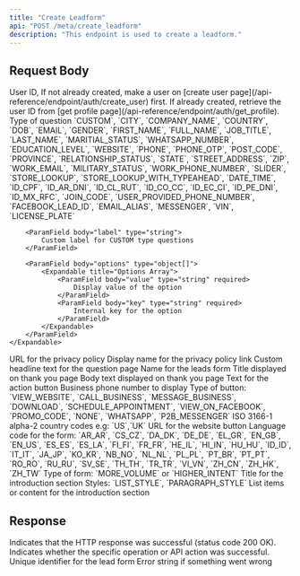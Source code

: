 ```yaml
---
title: "Create Leadform"
api: "POST /meta/create_leadform"
description: "This endpoint is used to create a leadform."
---
```


## Request Body

<ParamField body="userId" type="string" required>
	User ID, If not already created, make a user on [create user
	page](/api-reference/endpoint/auth/create_user) first. If already created,
	retrieve the user ID from [get profile
	page](/api-reference/endpoint/auth/get_profile).
</ParamField>

<ParamField body="leadFormQuestions" type="object[]" required>
	<Expandable title="Lead Form Questions Array">
		<ParamField body="type" type="string" required>
			Type of question `CUSTOM`, `CITY`, `COMPANY_NAME`, `COUNTRY`, `DOB`, `EMAIL`, `GENDER`, `FIRST_NAME`, `FULL_NAME`, `JOB_TITLE`, `LAST_NAME`, `MARITIAL_STATUS`, `WHATSAPP_NUMBER`, `EDUCATION_LEVEL`, `WEBSITE`, `PHONE`, `PHONE_OTP`, `POST_CODE`, `PROVINCE`, `RELATIONSHIP_STATUS`, `STATE`, `STREET_ADDRESS`, `ZIP`, `WORK_EMAIL`, `MILITARY_STATUS`, `WORK_PHONE_NUMBER`, `SLIDER`, `STORE_LOOKUP`, `STORE_LOOKUP_WITH_TYPEAHEAD`, `DATE_TIME`, `ID_CPF`, `ID_AR_DNI`, `ID_CL_RUT`, `ID_CO_CC`, `ID_EC_CI`, `ID_PE_DNI`, `ID_MX_RFC`, `JOIN_CODE`, `USER_PROVIDED_PHONE_NUMBER`, `FACEBOOK_LEAD_ID`, `EMAIL_ALIAS`, `MESSENGER`, `VIN`, `LICENSE_PLATE`
		</ParamField>

    	<ParamField body="label" type="string">
    		Custom label for CUSTOM type questions
    	</ParamField>

    	<ParamField body="options" type="object[]">
    		<Expandable title="Options Array">
    			<ParamField body="value" type="string" required>
    				Display value of the option
    			</ParamField>
    			<ParamField body="key" type="string" required>
    				Internal key for the option
    			</ParamField>
    		</Expandable>
    	</ParamField>
    </Expandable>

</ParamField>

<ParamField body="privacyPolicyUrl" type="string" required>
	URL for the privacy policy
</ParamField>

<ParamField body="privacyPolicyName" type="string" required>
	Display name for the privacy policy link
</ParamField>

<ParamField body="questionPageCustomHeadline" type="string">
	Custom headline text for the question page
</ParamField>

<ParamField body="leadsFormName" type="string" required>
	Name for the leads form
</ParamField>

<ParamField body="thankYouPage" type="object" required>
	<Expandable title="Thank You Page Object">
		<ParamField body="title" type="string" required>
			Title displayed on thank you page
		</ParamField>
		<ParamField body="body" type="string" required>
			Body text displayed on thank you page
		</ParamField>
		<ParamField body="button_text" type="string" required>
			Text for the action button
		</ParamField>
		<ParamField body="business_phone_number" type="string">
			Business phone number to display
		</ParamField>
		<ParamField body="button_type" type="string" required>
			Type of button: `VIEW_WEBSITE`, `CALL_BUSINESS`, `MESSAGE_BUSINESS`,
			`DOWNLOAD`, `SCHEDULE_APPOINTMENT`, `VIEW_ON_FACEBOOK`,
			`PROMO_CODE`, `NONE`, `WHATSAPP`, `P2B_MESSENGER`
		</ParamField>
		<ParamField body="country_code" type="string" required>
			ISO 3166-1 alpha-2 country codes e.g: `US`,`UK`
		</ParamField>
		<ParamField body="website_url" type="string" required>
			URL for the website button
		</ParamField>
	</Expandable>
</ParamField>

<ParamField body="language" type="string" required>
	Language code for the form: `AR_AR`, `CS_CZ`, `DA_DK`, `DE_DE`, `EL_GR`,
	`EN_GB`, `EN_US`, `ES_ES`, `ES_LA`, `FI_FI`, `FR_FR`, `HE_IL`, `HI_IN`,
	`HU_HU`, `ID_ID`, `IT_IT`, `JA_JP`, `KO_KR`, `NB_NO`, `NL_NL`, `PL_PL`,
	`PT_BR`, `PT_PT`, `RO_RO`, `RU_RU`, `SV_SE`, `TH_TH`, `TR_TR`, `VI_VN`,
	`ZH_CN`, `ZH_HK`, `ZH_TW`
</ParamField>

<ParamField body="form_type" type="string" required>
	Type of form: `MORE_VOLUME` or `HIGHER_INTENT`
</ParamField>

<ParamField body="intro" type="object">
	<Expandable title="Intro Object">
		<ParamField body="title" type="string" required>
			Title for the introduction section
		</ParamField>
		<ParamField body="style" type="string" required>
			Styles: `LIST_STYLE`, `PARAGRAPH_STYLE`
		</ParamField>
		<ParamField body="content" type="string[]" required>
			List items or content for the introduction section
    	</ParamField>
    </Expandable>

</ParamField>

## Response

<ResponseField name="success" type="boolean">
	Indicates that the HTTP response was successful (status code 200 OK).
</ResponseField>

<ResponseField name="results" type="object">
	<Expandable title="Results Object">
		<ResponseField name="success" type="boolean">
			Indicates whether the specific operation or API action was
			successful.
		</ResponseField>
		<ResponseField name="leadFormId" type="string">
			Unique identifier for the lead form
		</ResponseField>
		<ResponseField name="error" type="string">
			Error string if something went wrong
		</ResponseField>
	</Expandable>
</ResponseField>
